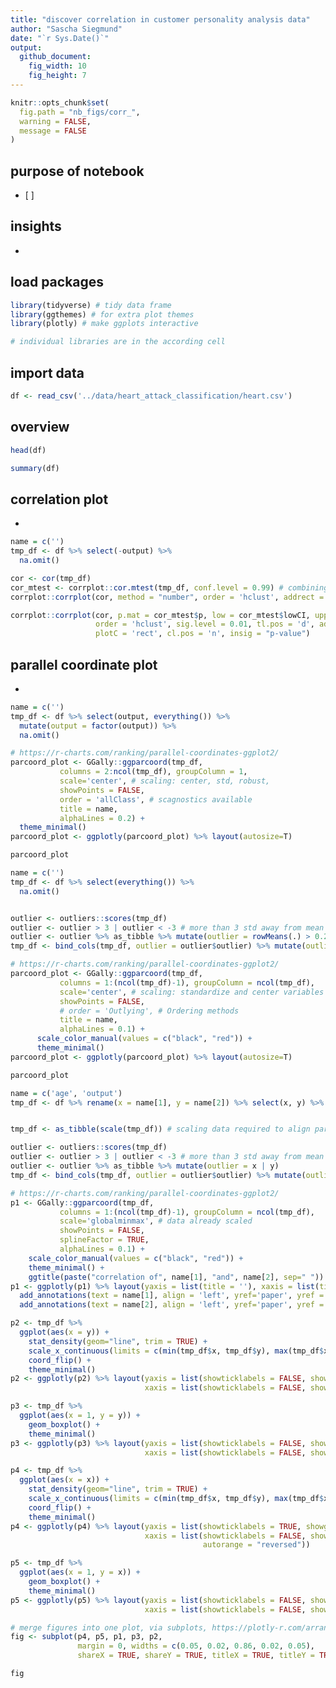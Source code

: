 ```yaml
---
title: "discover correlation in customer personality analysis data"
author: "Sascha Siegmund"
date: "`r Sys.Date()`"
output: 
  github_document:
    fig_width: 10
    fig_height: 7
---
```


```r
knitr::opts_chunk$set(
  fig.path = "nb_figs/corr_",
  warning = FALSE,
  message = FALSE
)
```



## purpose of notebook

  - [ ] 
  
## insights 

  - 


## load packages
  
```r
library(tidyverse) # tidy data frame
library(ggthemes) # for extra plot themes
library(plotly) # make ggplots interactive

# individual libraries are in the according cell
```


## import data

```r
df <- read_csv('../data/heart_attack_classification/heart.csv')
```


## overview

```r
head(df)
```
```r
summary(df)
```


## correlation plot

-

```r
name = c('')
tmp_df <- df %>% select(-output) %>% 
  na.omit()

cor <- cor(tmp_df)
cor_mtest <- corrplot::cor.mtest(tmp_df, conf.level = 0.99) # combining correlogram with significance test
corrplot::corrplot(cor, method = "number", order = 'hclust', addrect = 3, p.mat = cor_mtest$p, insig = "pch") 

corrplot::corrplot(cor, p.mat = cor_mtest$p, low = cor_mtest$lowCI, upp = cor_mtest$uppCI, 
                   order = 'hclust', sig.level = 0.01, tl.pos = 'd', addrect = 3, rect.col = 'navy', 
                   plotC = 'rect', cl.pos = 'n', insig = "p-value")
```


## parallel coordinate plot

-

```r
name = c('')
tmp_df <- df %>% select(output, everything()) %>% 
  mutate(output = factor(output)) %>% 
  na.omit() 

# https://r-charts.com/ranking/parallel-coordinates-ggplot2/
parcoord_plot <- GGally::ggparcoord(tmp_df,
           columns = 2:ncol(tmp_df), groupColumn = 1,
           scale='center', # scaling: center, std, robust, 
           showPoints = FALSE,
           order = 'allClass', # scagnostics available
           title = name,
           alphaLines = 0.2) +
  theme_minimal() 
parcoord_plot <- ggplotly(parcoord_plot) %>% layout(autosize=T)

parcoord_plot
```
```r
name = c('')
tmp_df <- df %>% select(everything()) %>% 
  na.omit()


outlier <- outliers::scores(tmp_df)
outlier <- outlier > 3 | outlier < -3 # more than 3 std away from mean is outlier
outlier <- outlier %>% as_tibble %>% mutate(outlier = rowMeans(.) > 0.2)
tmp_df <- bind_cols(tmp_df, outlier = outlier$outlier) %>% mutate(outlier = as.factor(outlier))

# https://r-charts.com/ranking/parallel-coordinates-ggplot2/
parcoord_plot <- GGally::ggparcoord(tmp_df,
           columns = 1:(ncol(tmp_df)-1), groupColumn = ncol(tmp_df),
           scale='center', # scaling: standardize and center variables
           showPoints = FALSE,
           # order = 'Outlying', # Ordering methods
           title = name,
           alphaLines = 0.1) +
      scale_color_manual(values = c("black", "red")) +
      theme_minimal() 
parcoord_plot <- ggplotly(parcoord_plot) %>% layout(autosize=T)

parcoord_plot
```
```r
name = c('age', 'output')
tmp_df <- df %>% rename(x = name[1], y = name[2]) %>% select(x, y) %>% na.omit


tmp_df <- as_tibble(scale(tmp_df)) # scaling data required to align parcoord and other plots

outlier <- outliers::scores(tmp_df)
outlier <- outlier > 3 | outlier < -3 # more than 3 std away from mean is outlier
outlier <- outlier %>% as_tibble %>% mutate(outlier = x | y)
tmp_df <- bind_cols(tmp_df, outlier = outlier$outlier) %>% mutate(outlier = as.factor(outlier))

# https://r-charts.com/ranking/parallel-coordinates-ggplot2/
p1 <- GGally::ggparcoord(tmp_df,
           columns = 1:(ncol(tmp_df)-1), groupColumn = ncol(tmp_df),
           scale='globalminmax', # data already scaled
           showPoints = FALSE,
           splineFactor = TRUE,
           alphaLines = 0.1) +
    scale_color_manual(values = c("black", "red")) +
    theme_minimal() +
    ggtitle(paste("correlation of", name[1], "and", name[2], sep=" "))
p1 <- ggplotly(p1) %>% layout(yaxis = list(title = ''), xaxis = list(title = '')) %>%
  add_annotations(text = name[1], align = 'left', yref='paper', yref = 'paper', x = 1, y = 0, showarrow=FALSE) %>%
  add_annotations(text = name[2], align = 'left', yref='paper', yref = 'paper', x = 2, y = 0, showarrow=FALSE)

p2 <- tmp_df %>%
  ggplot(aes(x = y)) +
    stat_density(geom="line", trim = TRUE) + 
    scale_x_continuous(limits = c(min(tmp_df$x, tmp_df$y), max(tmp_df$x, tmp_df$y))) +
    coord_flip() +
    theme_minimal()
p2 <- ggplotly(p2) %>% layout(yaxis = list(showticklabels = FALSE, showgrid = FALSE, title = ''), 
                              xaxis = list(showticklabels = FALSE, showgrid = FALSE, title = ''))

p3 <- tmp_df %>%
  ggplot(aes(x = 1, y = y)) +
    geom_boxplot() +
    theme_minimal() 
p3 <- ggplotly(p3) %>% layout(yaxis = list(showticklabels = FALSE, showgrid = FALSE, title = ''), 
                              xaxis = list(showticklabels = FALSE, showgrid = FALSE, title = ''))

p4 <- tmp_df %>%
  ggplot(aes(x = x)) +
    stat_density(geom="line", trim = TRUE) + 
    scale_x_continuous(limits = c(min(tmp_df$x, tmp_df$y), max(tmp_df$x, tmp_df$y))) +
    coord_flip() +
    theme_minimal()
p4 <- ggplotly(p4) %>% layout(yaxis = list(showticklabels = TRUE, showgrid = TRUE, title = ''),
                              xaxis = list(showticklabels = FALSE, showgrid = FALSE, title = '', 
                                           autorange = "reversed"))

p5 <- tmp_df %>%
  ggplot(aes(x = 1, y = x)) +
    geom_boxplot() +
    theme_minimal() 
p5 <- ggplotly(p5) %>% layout(yaxis = list(showticklabels = FALSE, showgrid = FALSE, title = ''), 
                              xaxis = list(showticklabels = FALSE, showgrid = FALSE, title = ''))

# merge figures into one plot, via subplots, https://plotly-r.com/arranging-views.html
fig <- subplot(p4, p5, p1, p3, p2,  
               margin = 0, widths = c(0.05, 0.02, 0.86, 0.02, 0.05), 
               shareX = TRUE, shareY = TRUE, titleX = TRUE, titleY = TRUE) %>% layout()

fig
```





